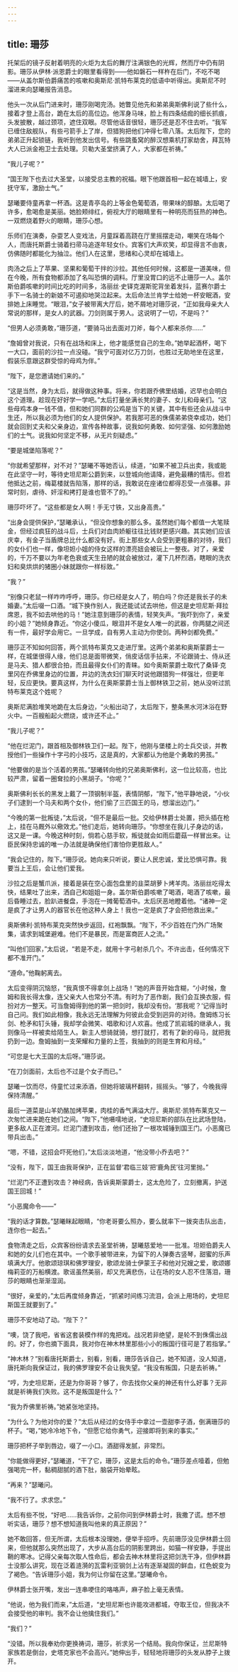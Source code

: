 ```yaml
---
---
---
```

title: 珊莎
---




托架后的镜子反射着明亮的火炬为太后的舞厅注满银色的光辉，然而厅中仍有阴影。珊莎从伊林·派恩爵士的眼里看得到——他如磐石一样杵在后门，不吃不喝——从盖尔斯伯爵痛苦的咳嗽和奥斯尼·凯特布莱克的低语中听得出。奥斯尼不时溜进来向瑟曦报告消息。

他头一次从后门进来时，珊莎刚喝完汤。她瞥见他先和弟弟奥斯佛利说了些什么，接着才登上高台，跪在太后的高位边。他浑身马味，脸上有四条结痂的细长抓痕，头发披散，越过颈项，遮住双眼。尽管他话音很轻，珊莎还是忍不住去听。“我军已缠住敌舰队，有些弓箭手上了岸，但猎狗把他们冲得七零八落。太后陛下，您的弟弟正升起锁链，我听到他发出信号。有些跳蚤窝的醉汉想乘机打家劫舍，拜瓦特大人已派金袍卫士去处理。贝勒大圣堂挤满了人，大家都在祈祷。”

“我儿子呢？”

“国王陛下也去过大圣堂，以接受总主教的祝福。眼下他跟首相一起在城墙上，安抚守军，激励士气。”

瑟曦要侍童再拿一杯酒。这是青亭岛的上等金色葡萄酒，带果味的醇酿。太后喝了许多，愈喝愈是美丽。她脸颊绯红，俯视大厅的眼睛里有一种明亮而狂热的神色。一双燃烧着野火的眼睛，珊莎心想。

乐师们在演奏，杂耍艺人变戏法，月童踩着高跷在厅里摇摆走动，嘲笑在场每个人，而唐托斯爵士骑着扫帚马追逐年轻女仆。宾客们大声欢笑，却显得言不由衷，仿佛随时都能化为抽泣。他们人在这里，思绪和心灵却在城墙上。

肉汤之后上了苹果、坚果和葡萄干拌的沙拉。其他任何时候，这都是一道美味，但在今晚，所有食物都添加了名叫恐惧的调料。厅里没胃口的远不止珊莎一人。盖尔斯伯爵咳嗽的时间比吃的时间多，洛丽丝·史铎克渥斯驼背坐着发抖，蓝赛尔爵士手下一名骑士的新娘不可遏抑地哭泣起来。太后命法兰肯学士给她一杯安眠酒，安排她上床睡觉。“眼泪，”女子被带离大厅后，她不屑地对珊莎说，“正如我母亲大人常说的那样，是女人的武器。刀剑则属于男人。这说明了一切，不是吗？”

“但男人必须勇敢，”珊莎道，“要骑马出去面对刀斧，每个人都来杀你……”

“詹姆曾对我说，只有在战场和床上，他才能感觉自己的生命。”她举起酒杯，喝下一大口，面前的沙拉一点没碰。“我宁可面对亿万刀剑，也胜过无助地坐在这里，假装乐意跟这群受惊的母鸡为伴。”

“陛下，是您邀请她们来的。”

“这是当然，身为太后，就得做这种事。将来，你若跟乔佛里结婚，迟早也会明白这个道理。趁现在好好学一学吧。”太后打量坐满长凳的妻子、女儿和母亲们。“这些母鸡本身一钱不值，但和她们同群的公鸡是当下的关键，其中有些还会从战斗中生还，所以我必须为他们的女人提供保护。若我那可恶的侏儒弟弟侥幸成功，她们就会回到丈夫和父亲身边，宣传各种故事，说我如何勇敢、如何坚强、如何激励她们的士气。说我如何坚定不移，从无片刻疑虑。”

“要是城堡陷落呢？”

“你就希望那样，对不对？”瑟曦不等她否认，续道，“如果不被卫兵出卖，我或能在此坚守一时，等待史坦尼斯公爵到来，以登城向他请降，避免最糟的情形。但若他抵达之前，梅葛楼就告陷落，那样的话，我敢说在座诸位都得忍受一点强暴。非常时刻，虐待、奸淫和拷打是谁也管不了的。”

珊莎吓坏了。“这些都是女人啊！手无寸铁，又出身高贵。”

“出身会提供保护，”瑟曦承认，“但没你想象的那么多。虽然她们每个都值一大笔赎金，但经过疯狂的战斗后，士兵们对血肉娇躯往往比钱财更感兴趣。其实她们应该庆幸，有金子当盾牌总比什么都没有好。街上那些女人会受到更粗暴的对待，我们的女仆们也一样，像坦妲小姐的侍女这样的漂亮妞会被玩上一整夜。对了，亲爱的，千万不要以为年老色衰或天生丑陋的就会被放过，灌下几杯烈酒，瞎眼的洗衣妇和臭烘烘的猪圈小妹就跟你一样标致。”

“我？”

“别像只老鼠一样咋咋呼呼，珊莎。你已经是女人了，明白吗？你还是我长子的未婚妻。”太后啜一口酒。“城下换作别人，我还能试试去哄他，但这是史坦尼斯·拜拉席恩，我不如去哄他的马！”她注意到珊莎的表情，轻笑失声。“我吓到你了，亲爱的小姐？”她倾身靠近。“你这小傻瓜，眼泪并不是女人唯一的武器，你两腿之间还有一件，最好学会用它。一旦学成，自有男人主动为你使剑。两种剑都免费。”

珊莎正不知如何回答，两个凯特布莱克又走进厅里。这两个弟弟和奥斯蒙爵士一样，在城堡很得人缘，他们总是面带微笑，俏皮话信手拈来，不论跟骑士、侍从还是马夫、猎人都很合拍，而且最得女仆们的青睐。如今奥斯蒙爵士取代了桑铎·克里冈在乔佛里身边的位置，井边的洗衣妇们聊天时说他跟猎狗一样强壮，但更年轻，反应更快。要真这样，为什么在奥斯蒙爵士当上御林铁卫之前，她从没听过凯特布莱克这个姓呢？

奥斯尼满脸堆笑地跪在太后身边，“火船出动了，太后陛下，整条黑水河沐浴在野火中。一百艘船起火燃烧，或许还不止。”

“我儿子呢？”

“他在烂泥门，跟首相及御林铁卫们一起。陛下，他刚与堡楼上的士兵交谈，并教授他们一些操作十字弓的小技巧，这是真的，大家都认为他是个勇敢的男孩。”

“他要做的是当个活着的男孩。”瑟曦转向他的兄弟奥斯佛利，这一位比较高，也比较严肃，留着一圈耷拉的小黑胡子。“你呢？”

奥斯佛利长长的黑发上戴了一顶钢制半盔，表情阴郁，“陛下，”他平静地说，“小伙子们逮到一个马夫和两个女仆，他们偷了三匹国王的马，想溜出边门。”

“今晚的第一批叛徒，”太后说，“但不是最后一批。交给伊林爵士处置，把头插在枪上，挂在马厩外以儆效尤。”他们走后，她转向珊莎。“你想坐在我儿子身边的话，这又是一课。今晚这种时刻，倘若心慈手软，叛徒就会如雨后蘑菇一样冒出来。让臣民保持忠诚的唯一办法就是确保他们害怕你更胜敌人。”

“我会记住的，陛下。”珊莎说。她向来只听说，要让人民忠诚，爱比恐惧可靠。我要当上王后，会让他们爱我。

沙拉之后是蟹爪派，接着是装在空心面包盘里的韭菜胡萝卜烤羊肉。洛丽丝吃得太快，结果吐了出来，洒自己和姐姐一身。盖尔斯伯爵咳嗽了喝酒，喝酒了咳嗽，最后昏睡过去，脸趴进餐盘，手泡在一摊葡萄酒中。太后厌恶地瞪着他。“诸神一定是疯了才让男人的器官长在他这种人身上！我也一定是疯了才会把他救出来。”

奥斯佛利·凯特布莱克突然快步返回，红袍飘飘。“陛下，不少百姓在门外广场聚集，请求到城堡避难。他们不是暴民，而是富商匠人之流。”

“叫他们回家，”太后说，“若是不走，就用十字弓射杀几个。不许出击，任何情况下都不准开门。”

“遵命。”他鞠躬离去。

太后变得阴沉恼怒，“我真恨不得拿剑上战场！”她的声音开始含糊，“小时候，詹姆和我长得太像，连父亲大人也常分不清。有时为了恶作剧，我们会互换衣服，假扮对方一整天。可当詹姆得到他的第一把剑时，我却没有份。‘那我呢？’记得当时自己问。我们如此相像，我永远无法理解为何彼此会受到迥异的对待。詹姆练习长剑、枪矛和钉头锤，我却学会微笑、唱歌和讨人欢喜。他成了凯岩城的继承人，我则像马一样被卖给陌生人。新主人想骑就骑，想打就打，若有了新的母马，就把我扔到一边。詹姆抽到一支荣耀和力量的上签，我抽到的则是生育和月经。”

“可您是七大王国的太后呀。”珊莎说。

“在刀剑面前，太后也不过是个女子而已。”

瑟曦一饮而尽，侍童忙过来添酒，但她将玻璃杯翻转，摇摇头。“够了，今晚我得保持清醒。”

最后一道菜是山羊奶酪加烤苹果，肉桂的香气满溢大厅。奥斯尼·凯特布莱克又一次匆忙进来跪在她们之间。“陛下，”他嗫嚅地说，“史坦尼斯的部队在比武场登陆，更多敌人正在渡河。烂泥门遭到攻击，他们还抬了一根攻城锤到国王门。小恶魔已带兵出击。”

“嗯，不错，这招会吓死他们，”太后淡淡地道，“他没带小乔去吧？”

“没有，陛下，国王由我哥保护，正在监督‘君临三妓’把‘鹿角民’往河里抛。”

“烂泥门不正遭到攻击？神经病，告诉奥斯蒙爵士，这太危险了，立刻撤离，护送国王回城！”

“小恶魔命令——”

“我的话才算数。”瑟曦眯起眼睛，“你老哥要么照办，要么就率下一拨突击队出击，连你也一起去。”

食物清走之后，众宾客纷纷请求去圣堂祈祷，瑟曦慈爱地一一批准。坦妲伯爵夫人和她的女儿们也在其中。一个歌手被带进来，为留下的人弹奏古竖琴，甜蜜的乐声填满大厅。他歌颂琼琪和佛罗理安，歌颂龙骑士伊蒙王子和他对兄嫂之爱，歌颂娜梅莉亚的万船横渡。歌谣虽然美丽，却又充满悲伤，让在场的女人忍不住落泪，珊莎的眼睛也渐渐湿润。

“很好，亲爱的，”太后再度倾身靠近，“抓紧时间练习流泪，会派上用场的，史坦尼斯国王就要到了。”

珊莎不安地动了动。“陛下？”

“噢，饶了我吧，省省这套装模作样的鬼把戏。战况若非绝望，是轮不到侏儒出战的。好了，你也摘下面具，我对你在神木林里那些小小的叛国行径可是了若指掌。”

“神木林？”别看唐托斯爵士，别看，别看，珊莎告诉自己，她不知道，没人知道，唐托斯向我保证过，我的佛罗理安不会让我失望。“我没有叛国，只是去祈祷。”

“哼，为史坦尼斯，还是为你哥哥？够了，你去找你父亲的神还有什么好事？无非就是祈祷我们失败。这不是叛国是什么？”

“我为乔佛里祈祷。”她紧张地坚持。

“为什么？为他对你的爱？”太后从经过的女侍手中拿过一壶甜李子酒，倒满珊莎的杯子。“喝，”她冷冷地下令，“但愿它给你勇气，迎接即将到来的事实。”

珊莎把杯子举到唇边，啜了一小口。酒甜得发腻，非常烈。

“你能做得更好，”瑟曦道，“干了它，珊莎，这是太后的命令。”珊莎差点噎着，但勉强喝完一杯，黏稠甜腻的酒下肚，脑袋开始晕眩。

“再来？”瑟曦问。

“我不行了。求求您。”

太后有些不悦，“好吧……我告诉你，之前你问到伊林爵士时，我撒了谎。想不想听实话，珊莎？想不想知道我叫他来的真正原因？”

她不敢回答，但无所谓，太后根本没理她，便举手招呼。先前珊莎没见伊林爵士回来，但他就那么突然出现了，大步从高台后的阴影里跨出，如猫一样安静，手提出鞘的寒冰。记得父亲每次取人性命后，都会去神木林里将这把剑洗干净，但伊林爵士没那么讲究，现在泛着涟漪的瓦雷利亚钢剑上沾有逐渐凝固的鲜血，红色蜕变为了褐色。“告诉珊莎小姐，我为何让你留在这里。”瑟曦命令。

伊林爵士张开嘴，发出一连串哽住的咯咯声，麻子脸上毫无表情。

“他说，他为我们而来，”太后道，“史坦尼斯也许能攻进都城，夺取王位，但我决不会接受他的审判。我不会让他擒住我们。”

“我们？”

“没错。所以我奉劝你更换祷词，珊莎，祈求另一个结局。我向你保证，兰尼斯特家族若是倒台，史塔克家也不会高兴。”她伸出手，轻轻地将珊莎的头发从脖子上拨开。